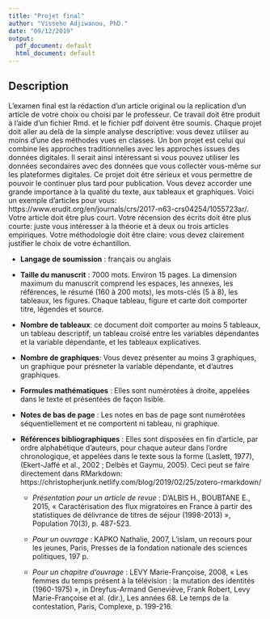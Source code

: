 ```yaml
---
title: "Projet final"
author: "Visseho Adjiwanou, PhD."
date: "09/12/2019"
output:
  pdf_document: default
  html_document: default
---
```


## Description

L'examen final est la rédaction d'un article original ou la replication d'un article de votre choix ou choisi par le professeur. Ce travail doit être produit à l'aide d'un fichier Rmd. et le fichier pdf doivent être soumis. Chaque projet doit aller au delà de la simple analyse descriptive: vous devez utiliser au moins d'une des méthodes vues en classes. Un bon projet est celui qui combine les approches traditionnelles avec les approches issues des données digitales. Il serait ainsi intéressant si vous pouvez utiliser les données secondaires avec des données que vous collecter vous-même sur les plateformes digitales. Ce projet doit être sérieux et vous permettre de pouvoir le continuer plus tard pour publication. Vous devez accorder une grande importance à la qualité du texte, aux tableaux et graphiques. Voici un exemple d'articles pour vous: https://www.erudit.org/en/journals/crs/2017-n63-crs04254/1055723ar/. Votre article doit être plus court. Votre récension des écrits doit être plus courte: juste vous intéresser à la théorie et à deux ou trois articles empiriques. Votre méthodologie doit être claire: vous devez clairement justifier le choix de votre échantillon.

- **Langage de soumission** : français ou anglais

- **Taille du manuscrit** : 7000 mots. Environ 15 pages. La dimension maximum du manuscrit comprend les espaces, les annexes, les références, le résumé (160 à 200 mots), les mots-clés (5 à 8), les tableaux, les figures. Chaque tableau, figure et carte doit comporter titre, légendes et source.

- **Nombre de tableaux**: ce document doit comporter au moins 5 tableaux, un tableau descriptif, un tableau croisé entre les variables dépendantes et la variable dépendante, et les tableaux explicatives.

- **Nombre de graphiques**: Vous devez présenter au moins 3 graphiques, un graphique pour présneter la variable dépendante, et d'autres graphiques.

- **Formules mathématiques** : Elles sont numérotées à droite, appelées dans le texte et présentées de façon lisible.

- **Notes de bas de page** : Les notes en bas de page sont numérotées séquentiellement et ne comportent ni tableau, ni graphique.

- **Références bibliographiques** : Elles sont disposées en fin d’article, par ordre alphabétique d’auteurs, pour chaque auteur dans l’ordre chronologique, et appelées dans le texte sous la forme (Laslett, 1977), (Ekert-Jaffé et al., 2002 ; Delbès et Gaymu, 2005). Ceci peut se faire directement dans RMarkdown: https://christopherjunk.netlify.com/blog/2019/02/25/zotero-rmarkdown/

  - *Présentation pour un article de revue* : D’ALBIS H., BOUBTANE E., 2015, « Caractérisation des flux migratoires en France à partir des statistiques de délivrance de titres de séjour (1998-2013) », Population 70(3), p. 487-523.

  - *Pour un ouvrage* : KAPKO Nathalie, 2007, L’islam, un recours pour les jeunes, Paris, Presses de la fondation nationale des sciences politiques, 197 p.

  - *Pour un chapitre d’ouvrage* : LEVY Marie-Françoise, 2008, « Les femmes du temps présent à la télévision : la mutation des identités (1960-1975) », in Dreyfus-Armand Geneviève, Frank Robert, Levy Marie-Françoise et al. (dir.), Les années 68. Le temps de la contestation, Paris, Complexe, p. 199-216.